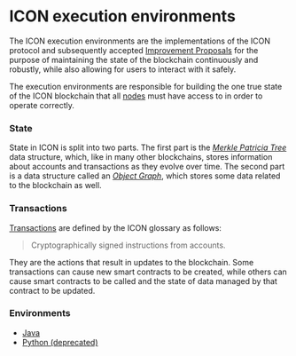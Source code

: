 # ICON execution environments

The ICON execution environments are the implementations of the ICON protocol and subsequently accepted [Improvement Proposals](https://github.com/icon-project/IIPs) for the purpose of maintaining the state of the blockchain continuously and robustly, while also allowing for users to interact with it safely.

The execution environments are responsible for building the one true state of the ICON blockchain that all [nodes](../../concepts/network/clients.md) must have access to in order to operate correctly.

### State

State in ICON is split into two parts. The first part is the [_Merkle Patricia Tree_](https://ethereum.org/developers/docs/data-structures-and-encoding/patricia-merkle-trie) data structure, which, like in many other blockchains, stores information about accounts and transactions as they evolve over time. The second part is a data structure called an [_Object Graph_](https://en.wikipedia.org/wiki/Object\_graph), which stores some data related to the blockchain as well.

### Transactions

[Transactions](../../concepts/computational-utilities/transactions.md) are defined by the ICON glossary as follows:

> Cryptographically signed instructions from accounts.

They are the actions that result in updates to the blockchain. Some transactions can cause new smart contracts to be created, while others can cause smart contracts to be called and the state of data managed by that contract to be updated.

### Environments

* [Java](/icon-stack/icon-execution-environments/java)
* [Python (deprecated)](/icon-stack/icon-execution-environments/python-deprecated)
